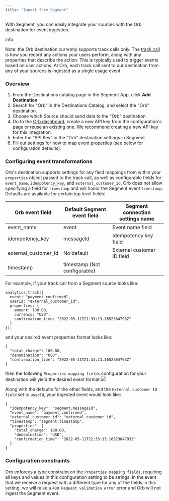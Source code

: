 ```yaml
---
title: "Import from Segment"
---
```


With Segment, you can easily integrate your sources with the Orb destination for event ingestion.

info

Note: the Orb destination currently supports track calls only. The [track call](https://segment.com/docs/connections/spec/track/) is how you record any actions your users perform, along with any properties that describe the action. This is typically used to trigger events based on user actions. At Orb, each track call sent to our destination from any of your sources is ingested as a single usage event.

### Overview[](#overview "Direct link to heading")

1. From the Destinations catalog page in the Segment App, click **Add Destination**.
2. Search for "Orb" in the Destinations Catalog, and select the "Orb" destination.
3. Choose which Source should send data to the "Orb" destination.
4. Go to the [Orb dashboard](https://app.withorb.com), create a new API key from the configuration's page or reuse an existing one. We recommend creating a new API key for this integration.
5. Enter the "API Key" in the "Orb" destination settings in Segment.
6. Fill out settings for how to map event properties (see below for configuration defaults).

### Configuring event transformations[](#configuring-event-transformations "Direct link to heading")

Orb's destination supports settings for any field mappings from within your `properties` object passed to the track call, as well as configurable fields for `event_name`, `idempotency_key`, and `external_customer_id`. Orb does not allow specifying a field for `timestamp` and will honor the Segment event `timestamp`. Defaults are available for certain top level fields:

| Orb event field        | Default Segment event field  | Segment connection settings name |
| ---------------------- | ---------------------------- | -------------------------------- |
| event\_name            | event                        | Event name field                 |
| idempotency\_key       | messageId                    | Idempotency key field            |
| external\_customer\_id | No default                   | External customer ID field       |
| timestamp              | timestamp (Not configurable) |                                  |

For example, if your track call from a Segment source looks like:

```
analytics.track({
  event: "payment_confirmed",
  userId: "external_customer_id",
  properties: {
    amount: 100.00,
    currency: "USD",
    confirmation_time: "2022-05-11T21:33:13.1652304793Z"
  }
});

```

and your desired event properties format looks like:

```
{
  "total_charge": 100.00,
  "denomination": "USD",
  "confirmation_time": "2022-05-11T21:33:13.1652304793Z"
}

```

then the following `Properties mapping fields` configuration for your destination will yield the desired event format:![](/images/guides/events-and-metrics/segment-properties-mappings-e4ee648d830c59d1124ac1e1b26c20ef.png)

Along with the defaults for the other fields, and the `External customer ID field` set to `userId`, your ingested event would look like:

```
{
  "idempotency_key": "segment.messageId",
  "event_name": "payment_confirmed",
  "external_customer_id": "external_customer_id",
  "timestamp": "segment.timestamp",
  "properties": {
    "total_charge": 100.00,
    "denomination": "USD",
    "confirmation_time": "2022-05-11T21:33:13.1652304793Z"
  }
}

```

### Configuration constraints[](#configuration-constraints "Direct link to heading")

Orb enforces a type constraint on the `Properties mapping fields`, requiring all keys and values in this configuration setting to be strings. In the event that we receive a request with a different type for any of the fields in this setting, we will raise a `400 Request validation error` error and Orb will not ingest the Segment event.
